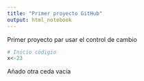 ```yaml
---
title: "Primer proyecto GitHub"
output: html_notebook
---
```


Primer proyecto par usar el control de cambio
```r
# Inicio códigio
x<-23
```

Añado otra ceda vacía
```r

```

